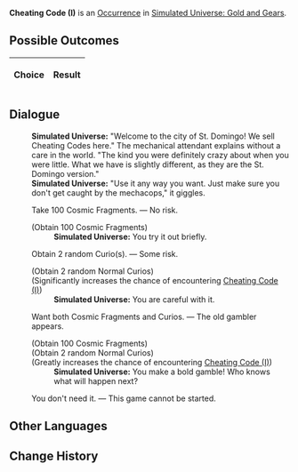 {{Simulated Universe Event Infobox
|title         = Cheating Code (I)
|image         = Random Event Normal.png
|type          =
|domains_su    = 
|domains_ext   = 
|domains_swarm = 
|domains_gng   = Occurrence
|requirements  =
|prev          = {{tx}}
|next          = {{tx}}
|indexRewards  =
|characters    = 
}}
'''Cheating Code (I)''' is an [[Simulated Universe/Occurrence|Occurrence]] in [[Simulated Universe: Gold and Gears]].

==Possible Outcomes==
{| class="article-table"
!Choice
!Result

|}

<!--
==Gameplay Notes==

-->
==Dialogue==
{{Dialogue Start}}
:'''Simulated Universe:''' "Welcome to the city of St. Domingo! We sell Cheating Codes here." The mechanical attendant explains without a care in the world. "The kind you were definitely crazy about when you were little. What we have is slightly different, as they are the St. Domingo version."
:'''Simulated Universe:''' "Use it any way you want. Just make sure you don't get caught by the mechacops," it giggles.
:{{DIcon|Star}} Take 100 Cosmic Fragments. &mdash; No risk.
:;(Obtain 100 Cosmic Fragments)
::'''Simulated Universe:''' You try it out briefly.
:{{DIcon|Star}} Obtain 2 random Curio(s). &mdash; Some risk.
:;(Obtain 2 random Normal Curios)
:;(Significantly increases<!--weight=300--> the chance of encountering [[Cheating Code (I)]])
::'''Simulated Universe:''' You are careful with it.
:{{DIcon|Star}} Want both Cosmic Fragments and Curios. &mdash; The old gambler appears.
:;(Obtain 100 Cosmic Fragments)
:;(Obtain 2 random Normal Curios)
:;(Greatly increases<!--weight=1000--> the chance of encountering [[Cheating Code (I)]])
::'''Simulated Universe:''' You make a bold gamble! Who knows what will happen next?
:{{DIcon|Star}} You don't need it. &mdash; This game cannot be started.
{{Dialogue End}}

==Other Languages==
{{Other Languages
|en   = Cheating Code (I)
|zhs  = 作弊代码（其一）
|zht  = 作弊程式碼（其一）
|ja   = チートコード（その1）
|ko   = 치트 코드 (1)
|es   = Código de trampa (I)
|fr   = Code de triche (I)
|ru   = Читерский код I
|th   = รหัสฉ้อโกง (1)
|vi   = Mã Cheat 1
|de   = Cheat-Code (Teil 1)
|id   = Kode Cheat (1)
|pt   = Código de Trapaça (I)
}}

==Change History==
{{Change History|1.0}}
